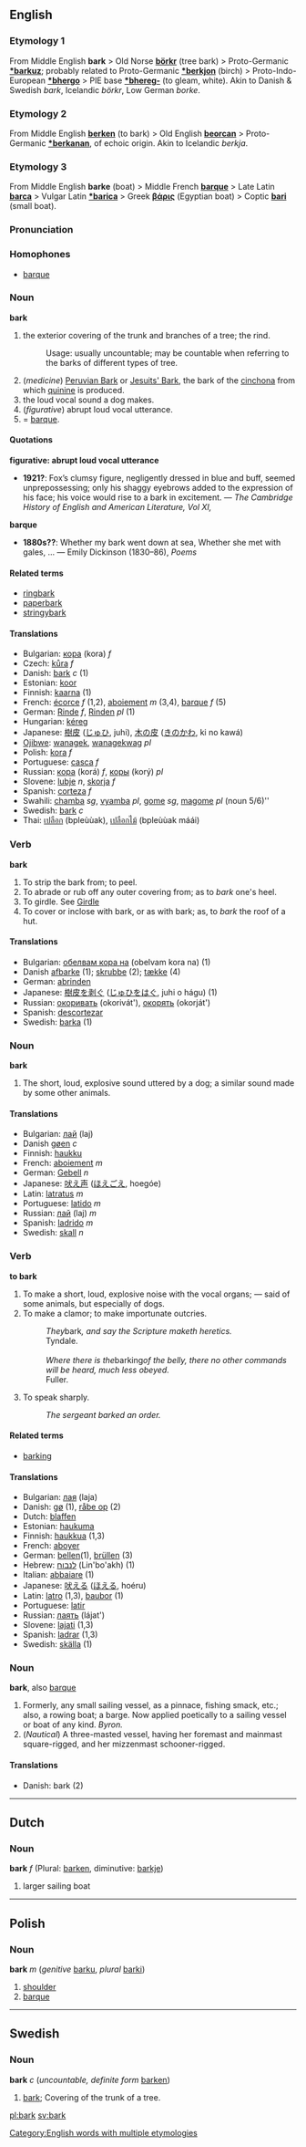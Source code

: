 == English ==

===Etymology 1===
From Middle English '''bark''' > Old Norse '''[[börkr]]''' (tree bark) > Proto-Germanic '''[[*barkuz]]'''; probably related to Proto-Germanic '''[[*berkjon]]''' (birch) > Proto-Indo-European '''[[*bhergo]]''' > PIE base '''[[*bhereg-]]''' (to gleam, white).
Akin to Danish & Swedish ''bark'', Icelandic ''börkr'', Low German ''borke''.

===Etymology 2===
From Middle English '''[[berken]]''' (to bark) > Old English '''[[beorcan]]''' > Proto-Germanic '''[[*berkanan]]''', of echoic origin. Akin to Icelandic ''berkja''.

===Etymology 3===
From Middle English '''barke''' (boat) > Middle French '''[[barque]]''' > Late Latin '''[[barca]]''' > Vulgar Latin '''[[*barica]]''' > Greek '''[[βάρις]]''' (Egyptian boat) > Coptic '''[[bari]]''' (small boat).

===Pronunciation===

===Homophones===
*[[barque]] <!-- a synonym too -->

=== Noun ===
'''bark'''

#the exterior covering of the trunk and branches of a tree; the rind.
#:Usage: usually uncountable; may be countable when referring to the barks of different types of tree.
#(''medicine'') [[Peruvian Bark]] or [[Jesuits' Bark]], the bark of the [[cinchona]] from which [[quinine]] is produced.
#the loud vocal sound a dog makes.
#(''figurative'') abrupt loud vocal utterance.
# = [[barque]].

====Quotations====
'''figurative: abrupt loud vocal utterance'''
*'''1921?''': Fox’s clumsy figure, negligently dressed in blue and buff, seemed unprepossessing; only his shaggy eyebrows added to the expression of his face; his voice would rise to a bark in excitement. &mdash; ''The Cambridge History of English and American Literature, Vol XI,''

'''barque'''
*'''1880s??''': Whether my bark went down at sea, Whether she met with gales, ... &mdash; Emily Dickinson (1830–86), ''Poems''

==== Related terms ====
* [[ringbark]]
* [[paperbark]]
* [[stringybark]]

====Translations====
*Bulgarian: [[кора]] (kora) ''f''
*Czech: [[kůra]] ''f''
*Danish: [[bark#Danish|bark]] ''c'' (1)
*Estonian: [[koor]]
*Finnish: [[kaarna]] (1)
*French: [[écorce]] ''f'' (1,2), [[aboiement]] ''m'' (3,4), [[barque]] ''f'' (5)
*German: [[Rinde]] ''f'', [[Rinden]] ''pl'' (1)
*Hungarian: [[kéreg]]
*Japanese: [[樹皮]] ([[じゅひ]], juhi), [[木の皮]] ([[きのかわ]], ki no kawá)
*[[Ojibwe]]: [[wanagek]], [[wanagekwag]] ''pl''
*Polish: [[kora]] ''f''
*Portuguese: [[casca]] ''f''
*Russian: [[кора]] (korá) ''f'', [[коры]] (korý) ''pl''
*Slovene: [[lubje]] ''n'', [[skorja]] ''f''
*Spanish: [[corteza]] ''f''
*Swahili: [[chamba]] ''sg'', [[vyamba]] ''pl'', [[gome]] ''sg'', [[magome]] ''pl'' (noun 5/6)''
*Swedish: [[bark#Swedish|bark]] ''c''
*Thai: [[เปลือก]] (bpleùùak), [[เปลือกไม้]] (bpleùùak máái)

===Verb===
'''bark'''
#To strip the bark from; to peel.
#To abrade or rub off any outer covering from; as to ''bark'' one's heel.
#To girdle. See [[Girdle]]
#To cover or inclose with bark, or as with bark; as, to ''bark'' the roof of a hut.

====Translations====
*Bulgarian: [[обелвам кора на]] (obelvam kora na) (1)
*Danish [[afbarke]] (1); [[skrubbe]] (2); [[tække]] (4)
*German: [[abrinden]]
*Japanese: [[樹皮を剥ぐ]] ([[じゅひをはぐ]], juhi o hágu) (1)
*Russian: [[окоривать]] (okorivát'), [[окорять]] (okorját')
*Spanish: [[descortezar]]
*Swedish: [[barka]] (1)

===Noun===
'''bark'''

#The short, loud, explosive sound uttered by a dog; a similar sound made by some other animals.

====Translations====
*Bulgarian: [[лай]] (laj)
*Danish [[gøen]] ''c''
*Finnish: [[haukku]]
*French: [[aboiement]] ''m''
*German: [[Gebell]] ''n''
*Japanese: [[吠え声]] ([[ほえごえ]], hoegóe)
*Latin: [[latratus]] ''m''
*Portuguese: [[latido]] ''m''
*Russian: [[лай]] (laj) ''m''
*Spanish: [[ladrido]] ''m''
*Swedish: [[skall]] ''n''

=== Verb ===
'''to bark'''
#To make a short, loud, explosive noise with the vocal organs; &mdash; said of some animals, but especially of dogs.
#To make a clamor; to make importunate outcries.
#:''They ''bark'', and say the Scripture maketh heretics.<br>''Tyndale.
#:<br>
#:''Where there is the ''barking'' of the belly, there no other commands will be heard, much less obeyed.<br>''Fuller.
# To speak sharply.
#: ''The sergeant barked an order.''

====Related terms====
*[[barking]] <!--noun and adj; "barking mad" would be a related term under "barking"-->

====Translations====
*Bulgarian: [[лая]] (laja)
*Danish: [[gø]] (1), [[råbe op]] (2)
*Dutch: [[blaffen]]
*Estonian: [[haukuma]]
*Finnish: [[haukkua]] (1,3)
*French: [[aboyer]]
*German: [[bellen]](1), [[brüllen]] (3)
*Hebrew: [[לנבוח]] (Lin'bo'akh) (1)
*Italian: [[abbaiare]] (1)
*Japanese: [[吠える]] ([[ほえる]], hoéru)
*Latin: [[latro]] (1,3), [[baubor]] (1)
*Portuguese: [[latir]]
*Russian: [[лаять]] (lájat')
*Slovene: [[lajati]] (1,3)
*Spanish: [[ladrar]] (1,3)
*Swedish: [[skälla]] (1)

===Noun===
'''bark''', also [[barque]]

#Formerly, any small sailing vessel, as a pinnace, fishing smack, etc.; also, a rowing boat; a barge. Now applied poetically to a sailing vessel or boat of any kind. ''Byron.''
#(''Nautical'') A three-masted vessel, having her foremast and mainmast square-rigged, and her mizzenmast schooner-rigged.

====Translations====
*Danish: bark (2)

[[Category:English words with multiple etymologies]]

----

== Dutch ==
===Noun===
'''bark''' ''f'' (Plural: [[barken]], diminutive: [[barkje]])

# larger sailing boat

----
== Polish ==

===Noun===
'''bark''' ''m'' (''genitive'' [[barku]], ''plural'' [[barki]])

# [[shoulder]]
# [[barque]]
-----

==Swedish==
===Noun===
'''bark''' ''c'' (''uncountable, definite form'' [[barken]])

#[[bark#English|bark]]; Covering of the trunk of a tree.

[[pl:bark]] [[sv:bark]]